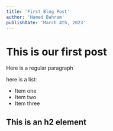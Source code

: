 ```yaml
---
title: 'First Blog Post'
author: 'Hamed Bahram'
publishDate: 'March 4th, 2023'
---
```


# This is our first post

Here is a regular paragraph

here is a list:

- Item one
- Item two
- Item three

## This is an h2 element